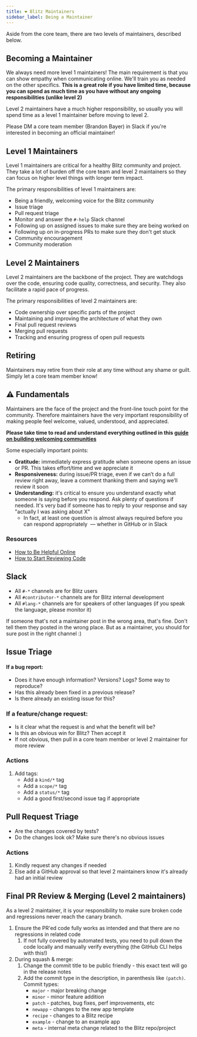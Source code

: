 ```yaml
---
title: ❤️ Blitz Maintainers
sidebar_label: Being a Maintainer
---
```


Aside from the core team, there are two levels of maintainers, described below.

## Becoming a Maintainer

We always need more level 1 maintainers! The main requirement is that you can show empathy when communicating online. We'll train you as needed on the other specifics. **This is a great role if you have limited time, because you can spend as much time as you have without any ongoing responsibilities (unlike level 2)**

Level 2 maintainers have a much higher responsibility, so usually you will spend time as a level 1 maintainer before moving to level 2.

Please DM a core team member (Brandon Bayer) in Slack if you're interested in becoming an official maintainer!

## Level 1 Maintainers

Level 1 maintainers are critical for a healthy Blitz community and project. They take a lot of burden off the core team and level 2 maintainers so they can focus on higher level things with longer term impact.

The primary responsibilities of level 1 maintainers are:

- Being a friendly, welcoming voice for the Blitz community
- Issue triage
- Pull request triage
- Monitor and answer the `#-help` Slack channel
- Following up on assigned issues to make sure they are being worked on
- Following up on in-progress PRs to make sure they don't get stuck
- Community encouragement
- Community moderation

## Level 2 Maintainers

Level 2 maintainers are the backbone of the project. They are watchdogs over the code, ensuring code quality, correctness, and security. They also facilitate a rapid pace of progress.

The primary responsibilities of level 2 maintainers are:

- Code ownership over specific parts of the project
- Maintaining and improving the architecture of what they own
- Final pull request reviews
- Merging pull requests
- Tracking and ensuring progress of open pull requests

## Retiring

Maintainers may retire from their role at any time without any shame or guilt. Simply let a core team member know!

## ⚠️ Fundamentals

Maintainers are the face of the project and the front-line touch point for the community. Therefore maintainers have the very important responsibility of making people feel welcome, valued, understood, and appreciated.

**Please take time to read and understand everything outlined in this [guide on building welcoming communities](https://opensource.guide/building-community)**

Some especially important points:

- **Gratitude:** immediately express gratitude when someone opens an issue or PR. This takes effort/time and we appreciate it
- **Responsiveness:** during issue/PR triage, even if we can’t do a full review right away, leave a comment thanking them and saying we’ll review it soon
- **Understanding:** it's critical to ensure you understand exactly what someone is saying before you respond. Ask plenty of questions if needed. It's very bad if someone has to reply to your response and say "actually I was asking about X"
  - In fact, at least one question is almost always required before you can respond appropriately  — whether in GitHub or in Slack

### Resources

- [How to Be Helpful Online](https://nedbatchelder.com/blog/202009/how_to_be_helpful_online.html)
- [How to Start Reviewing Code](https://shubheksha.com/posts/2019/03/how-to-start-reviewing-code/)

## Slack

- All `#-*` channels are for Blitz users
- All `#contributor-*` channels are for Blitz internal development
- All `#lang-*` channels are for speakers of other languages (if you speak the language, please monitor it)

If someone that's not a maintainer post in the wrong area, that's fine. Don't tell them they posted in the wrong place. But as a maintainer, you should for sure post in the right channel :)

## Issue Triage

#### If a bug report:

- Does it have enough information? Versions? Logs? Some way to reproduce?
- Has this already been fixed in a previous release?
- Is there already an existing issue for this?

### If a feature/change request:

- Is it clear what the request is and what the benefit will be?
- Is this an obvious win for Blitz? Then accept it
- If not obvious, then pull in a core team member or level 2 maintainer for more review

### Actions

1. Add tags:
   - Add a `kind/*` tag
   - Add a `scope/*` tag
   - Add a `status/*` tag
   - Add a good first/second issue tag if appropriate

## Pull Request Triage

- Are the changes covered by tests?
- Do the changes look ok? Make sure there's no obvious issues

### Actions

1. Kindly request any changes if needed
2. Else add a GitHub approval so that level 2 maintainers know it's already had an initial review

## Final PR Review & Merging (Level 2 maintainers)

As a level 2 maintainer, it is your responsibility to make sure broken code and regressions never reach the canary branch.

1. Ensure the PR'ed code fully works as intended and that there are no regressions in related code
   1. If not fully covered by automated tests, you need to pull down the code locally and manually verify everything (the GitHub CLI helps with this!)
2. During squash & merge:
   1. Change the commit title to be public friendly - this exact text will go in the release notes
   2. Add the commit type in the description, in parenthesis like `(patch)`. Commit types:
      - `major` - major breaking change
      - `minor` - minor feature addition
      - `patch` - patches, bug fixes, perf improvements, etc
      - `newapp` - changes to the new app template
      - `recipe` - changes to a Blitz recipe
      - `example` - change to an example app
      - `meta` - internal meta change related to the Blitz repo/project
